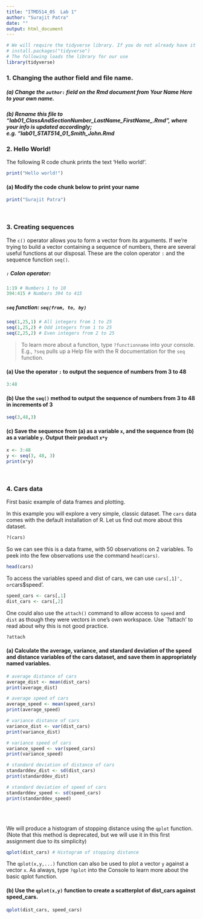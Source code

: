 ```yaml
---
title: "ITMD514_05  Lab 1"
author: "Surajit Patra"
date: ""
output: html_document
---
```



```r
# We will require the tidyverse library. If you do not already have it installed type the following command to do so in the Console; or follow RStudio prompts to install
# install.packages("tidyverse")
# The following loads the library for our use
library(tidyverse) 
```

### 1. Changing the author field and file name.

##### (a) Change the `author:` field on the Rmd document from Your Name Here to your own name.

##### (b) Rename this file to "lab01_ClassAndSectionNumber_LastName_FirstName_.Rmd", where your info is updated accordingly; e.g. "lab01_STAT514_01_Smith_John.Rmd
### 2.  Hello World!

The following R code chunk prints the text 'Hello world!'.

```r
print("Hello world!")
```

#### (a) Modify the code chunk below to print your name
```r
print("Surajit Patra")
```

<br>

### 3.  Creating sequences
The `c()` operator allows you to form a vector from its arguments.  If we're trying to build a vector containing a sequence of numbers, there are several useful functions at our disposal.  These are the colon operator `:` and the sequence function `seq()`.

##### `:` Colon operator: 
```r
1:19 # Numbers 1 to 10
394:415 # Numbers 394 to 415
```

##### `seq` function: `seq(from, to, by)`
```r
seq(1,25,1) # All integers from 1 to 25
seq(1,25,2) # Odd integers from 1 to 25
seq(2,25,2) # Even integers from 2 to 25
```

> To learn more about a function, type `?functionname` into your console.  E.g., `?seq` pulls up a Help file with the R documentation for the `seq` function.

#### (a) Use the operator `:` to output the sequence of numbers from 3 to 48
```r
3:48
```

#### (b) Use the `seq()` method to output the sequence of numbers from 3 to 48 in increments of 3
```r
seq(3,48,3)
```

#### (c) Save the sequence from (a) as a variable `x`, and the sequence from (b) as a variable `y`.  Output their product `x*y`
```r
x <- 3:48
y <- seq(3, 48, 3)
print(x*y)
```

<br>

### 4. Cars data

First basic example of data frames and plotting.

In this example you will explore a very simple, classic dataset.  The `cars` data comes with the default installation of R. Let us find out more about this dataset.
```r
?(cars)
```
So we can see this is a data frame, with 50 observations on 2 variables. To peek into the few observations use the command `head(cars)`.

```r
head(cars)
```

To access the variables speed and dist of cars, we can use `cars[,1]', or `cars$speed'.

```r
speed_cars <- cars[,1]
dist_cars <- cars[,2]
```

One could also use the `attach()` command to allow access to `speed` and `dist` as though they were vectors in one's own workspace. Use `?attach' to read about why this is not good practice.

```r
?attach
```

#### (a) Calculate the average, variance, and standard deviation of the speed and distance variables of the cars dataset, and save them in appropriately named variables.
```r
# average distance of cars
average_dist <- mean(dist_cars)
print(average_dist)

# average speed of cars
average_speed <- mean(speed_cars)
print(average_speed)

# variance distance of cars
variance_dist <- var(dist_cars)
print(variance_dist)

# variance speed of cars
variance_speed <- var(speed_cars)
print(variance_speed)

# standard deviation of distance of cars
standarddev_dist <- sd(dist_cars)
print(standarddev_dist)

# standard deviation of speed of cars
standarddev_speed <- sd(speed_cars)
print(standarddev_speed)
```

<br>

<br>  We will produce a histogram of stopping distance using the `qplot` function. (Note that this method is deprecated, but we will use it in this first assignment due to its simplicity)
```r
qplot(dist_cars) # Histogram of stopping distance
```

The `qplot(x,y,...)` function can also be used to plot a vector `y` against a vector `x`.  As always, type `?qplot` into the Console to learn more about the basic qplot function. 

#### (b) Use the `qplot(x,y)` function to create a scatterplot of dist_cars against speed_cars.
```r
qplot(dist_cars, speed_cars)
```